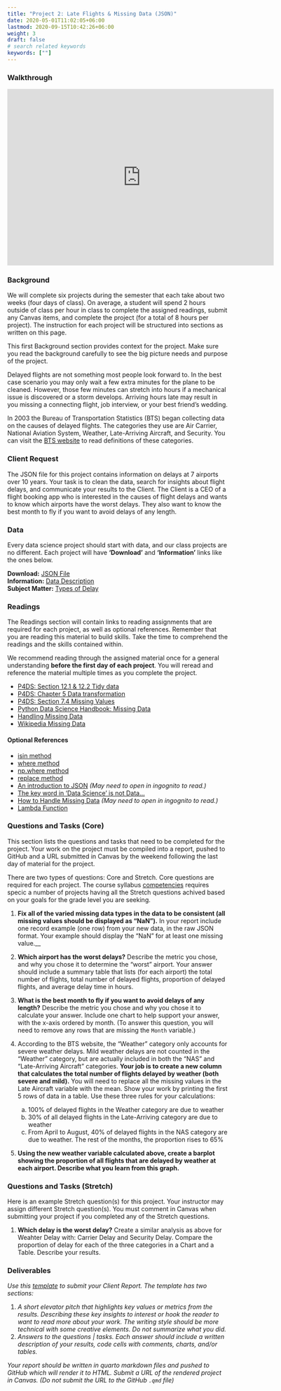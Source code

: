 ```yaml
---
title: "Project 2: Late Flights & Missing Data (JSON)"
date: 2020-05-01T11:02:05+06:00
lastmod: 2020-09-15T10:42:26+06:00
weight: 3
draft: false
# search related keywords
keywords: [""]
---
```



### Walkthrough
```{=html}
<iframe id="kaltura_player" src="https://cdnapisec.kaltura.com/p/1157612/sp/115761200/embedIframeJs/uiconf_id/41338032/partner_id/1157612?iframeembed=true&playerId=kaltura_player&entry_id=1_23faja3r&flashvars[localizationCode]=en&amp;flashvars[sideBarContainer.plugin]=true&amp;flashvars[sideBarContainer.position]=left&amp;flashvars[sideBarContainer.clickToClose]=true&amp;flashvars[chapters.plugin]=true&amp;flashvars[chapters.layout]=vertical&amp;flashvars[chapters.thumbnailRotator]=false&amp;flashvars[streamSelector.plugin]=true&amp;flashvars[EmbedPlayer.SpinnerTarget]=videoHolder&amp;flashvars[dualScreen.plugin]=true&amp;flashvars[Kaltura.addCrossoriginToIframe]=true&amp;&wid=1_pa4fc35g" width="608" height="402" allowfullscreen webkitallowfullscreen mozAllowFullScreen allow="autoplay *; fullscreen *; encrypted-media *" sandbox="allow-downloads allow-forms allow-same-origin allow-scripts allow-top-navigation allow-pointer-lock allow-popups allow-modals allow-orientation-lock allow-popups-to-escape-sandbox allow-presentation allow-top-navigation-by-user-activation" frameborder="0" title="W04 - Project 2 Walkthrough"></iframe>
```


### Background

::: {.callout-note collapse="true"}

We will complete six projects during the semester that each take about two weeks (four days of class).  On average, a student will spend 2 hours outside of class per hour in class to complete the assigned readings, submit any Canvas items, and complete the project (for a total of 8 hours per project). The instruction for each project will be structured into sections as written on this page. 

This first Background section provides context for the project. Make sure you read the background carefully to see the big picture needs and purpose of the project.
:::

Delayed flights are not something most people look forward to. In the best case scenario you may only wait a few extra minutes for the plane to be cleaned. However, those few minutes can stretch into hours if a mechanical issue is discovered or a storm develops. Arriving hours late may result in you missing a connecting flight, job interview, or your best friend’s wedding.

In 2003 the Bureau of Transportation Statistics (BTS) began collecting data on the causes of delayed flights. The categories they use are Air Carrier, National Aviation System, Weather, Late-Arriving Aircraft, and Security. You can visit the [BTS website](https://www.bts.gov/topics/airlines-and-airports/understanding-reporting-causes-flight-delays-and-cancellations) to read definitions of these categories.


### Client Request

The JSON file for this project contains information on delays at 7 airports over 10 years. Your task is to clean the data, search for insights about flight delays, and communicate your results to the Client. The Client is a CEO of a flight booking app who is interested in the causes of flight delays and wants to know which airports have the worst delays. They also want to know the best month to fly if you want to avoid delays of any length.


### Data

::: {.callout-note collapse="true"}
Every data science project should start with data, and our class projects are no different. Each project will have __'Download'__ and __'Information'__ links like the ones below.
:::

__Download:__ [JSON File](https://github.com/byuidatascience/data4missing/raw/master/data-raw/flights_missing/flights_missing.json)   
__Information:__ [Data Description](https://github.com/byuidatascience/data4missing/blob/master/data.md)  
__Subject Matter:__ [Types of Delay](https://aspm.faa.gov/aspmhelp/index/Types_of_Delay.html)  


### Readings

::: {.callout-note collapse="true"}
The Readings section will contain links to reading assignments that are required for each project, as well as optional references. Remember that you are reading this material to build skills. Take the time to comprehend the readings and the skills contained within.  

We recommend reading through the assigned material once for a general understanding **before the first day of each project**.  You will reread and reference the material multiple times as you complete the project.
:::

- [P4DS: Section 12.1 & 12.2 Tidy data](https://byuidatascience.github.io/python4ds/tidy-data.html#tidy-data-1)
- [P4DS: Chapter 5 Data transformation](https://byuidatascience.github.io/python4ds/transform.html)
- [P4DS: Section 7.4 Missing Values](https://byuidatascience.github.io/python4ds/exploratory-data-analysis.html#missing-values-2)
- [Python Data Science Handbook: Missing Data](https://jakevdp.github.io/PythonDataScienceHandbook/03.04-missing-values.html)
- [Handling Missing Data](https://towardsdatascience.com/machine-learning-handling-missing-data-27b09ab146ba)
- [Wikipedia Missing Data](https://en.wikipedia.org/wiki/Missing_data)

#### Optional References

- [isin method](https://pandas.pydata.org/pandas-docs/stable/user_guide/indexing.html#indexing-with-isin)
- [where method](https://pandas.pydata.org/pandas-docs/stable/user_guide/indexing.html#the-where-method-and-masking)
- [np.where method](https://numpy.org/doc/stable/reference/generated/numpy.where.html)
- [replace method](https://pandas.pydata.org/pandas-docs/stable/reference/api/pandas.DataFrame.replace.html)
- [An introduction to JSON](https://towardsdatascience.com/an-introduction-to-json-c9acb464f43e) _(May need to open in ingognito to read.)_
- [The key word in 'Data Science' is not Data...](https://simplystatistics.org/posts/2013-12-12-the-key-word-in-data-science-is-not-data-it-is-science/)
- [How to Handle Missing Data](https://towardsdatascience.com/how-to-handle-missing-data-8646b18db0d4) _(May need to open in ingognito to read.)_
- [Lambda Function](https://realpython.com/python-lambda/)


### Questions and Tasks (Core)

::: {.callout-note collapse="true"}
This section lists the questions and tasks that need to be completed for the project. Your work on the project must be compiled into a report, pushed to GitHub and a URL submitted in Canvas by the weekend following the last day of material for the project. 

There are two types of questions: Core and Stretch. Core questions are required for each project. The course syllabus [competencies](../Syllabus/competency.qmd) requires specic a number of projects having all the Stretch questions achived based on your goals for the grade level you are seeking.
:::

1. __Fix all of the varied missing data types in the data to be consistent (all missing values should be displayed as “NaN”).__ In your report include one record example (one row) from your new data, in the raw JSON format. Your example should display the "NaN" for at least one missing value.__  

1. __Which airport has the worst delays?__ Describe the metric you chose, and why you chose it to determine the “worst” airport. Your answer should include a summary table that lists (for each airport) the total number of flights, total number of delayed flights, proportion of delayed flights, and average delay time in hours.  

1. __What is the best month to fly if you want to avoid delays of any length?__ Describe the metric you chose and why you chose it to calculate your answer. Include one chart to help support your answer, with the x-axis ordered by month. (To answer this question, you will need to remove any rows that are missing the `Month` variable.)  

1. According to the BTS website, the “Weather” category only accounts for severe weather delays. Mild weather delays are not counted in the “Weather” category, but are actually included in both the “NAS” and “Late-Arriving Aircraft” categories. __Your job is to create a new column that calculates the total number of flights delayed by weather (both severe and mild).__ You will need to replace all the missing values in the Late Aircraft variable with the mean. Show your work by printing the first 5 rows of data in a table. Use these three rules for your calculations:  

    a. 100% of delayed flights in the Weather category are due to weather  
    a. 30% of all delayed flights in the Late-Arriving category are due to weather  
    a. From April to August, 40% of delayed flights in the NAS category are due to weather. The rest of the months, the proportion rises to 65%  

1. __Using the new weather variable calculated above, create a barplot showing the proportion of all flights that are delayed by weather at each airport. Describe what you learn from this graph.__  


### Questions and Tasks (Stretch)

Here is an example Stretch question(s) for this project. Your instructor may assign different Stretch question(s). You must comment in Canvas when submitting your project if you completed any of the Stretch questions.  

1. __Which delay is the worst delay?__ Create a similar analysis as above for Weahter Delay with: Carrier Delay and Security Delay. Compare the proportion of delay for each of the three categories in a Chart and a Table. Describe your results.


### Deliverables

_Use this [template](/Templates/ds250_project_template_clean.qmd) to submit your Client Report. The template has two sections:_

1. _A short elevator pitch that highlights key values or metrics from the results. Describing these key insights to interest or hook the reader to want to read more about your work. The writing style should be more technical with some creative elements. Do not summarize what you did._  
1. _Answers to the questions | tasks. Each answer should include a written description of your results, code cells with comments, charts, and/or tables._  

::: {.callout-note collapse="false"}
_Your report should be written in quarto markdown files and pushed to GitHub which will render it to HTML. Submit a URL of the rendered project in Canvas. (Do not submit the URL to the GitHub `.qmd` file)_  
:::
